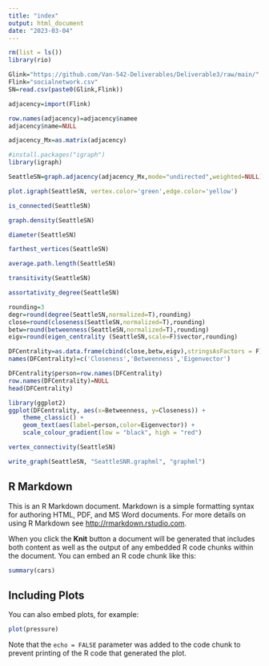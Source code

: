 ```yaml
---
title: "index"
output: html_document
date: "2023-03-04"
---
```


```r
rm(list = ls())
library(rio)

Glink="https://github.com/Van-542-Deliverables/Deliverable3/raw/main/"
Flink="socialnetwork.csv"
SN=read.csv(paste0(Glink,Flink))

adjacency=import(Flink)
```

```r
row.names(adjacency)=adjacency$namee
adjacency$name=NULL
```
```r
adjacency_Mx=as.matrix(adjacency) 
```
```r
#install.packages("igraph")
library(igraph)

SeattleSN=graph.adjacency(adjacency_Mx,mode="undirected",weighted=NULL)
```
```r
plot.igraph(SeattleSN, vertex.color='green',edge.color='yellow')
```
```r
is_connected(SeattleSN)
```
```r
graph.density(SeattleSN)
```
```r
diameter(SeattleSN)
```
```r
farthest_vertices(SeattleSN)
```
```r
average.path.length(SeattleSN)
```
```r
transitivity(SeattleSN)
```
```r
assortativity_degree(SeattleSN)
```
```r
rounding=3
degr=round(degree(SeattleSN,normalized=T),rounding)
close=round(closeness(SeattleSN,normalized=T),rounding)
betw=round(betweenness(SeattleSN,normalized=T),rounding)
eigv=round(eigen_centrality (SeattleSN,scale=F)$vector,rounding)

DFCentrality=as.data.frame(cbind(close,betw,eigv),stringsAsFactors = F)
names(DFCentrality)=c('Closeness','Betweenness','Eigenvector')
```
```r
DFCentrality$person=row.names(DFCentrality)
row.names(DFCentrality)=NULL
head(DFCentrality)
```
```r
library(ggplot2)
ggplot(DFCentrality, aes(x=Betweenness, y=Closeness)) + 
    theme_classic() +
    geom_text(aes(label=person,color=Eigenvector)) +
    scale_colour_gradient(low = "black", high = "red")
```
```r
vertex_connectivity(SeattleSN)
```
```r
write_graph(SeattleSN, "SeattleSNR.graphml", "graphml")
```

## R Markdown

This is an R Markdown document. Markdown is a simple formatting syntax for authoring HTML, PDF, and MS Word documents. For more details on using R Markdown see <http://rmarkdown.rstudio.com>.

When you click the **Knit** button a document will be generated that includes both content as well as the output of any embedded R code chunks within the document. You can embed an R code chunk like this:

```r
summary(cars)
```

## Including Plots

You can also embed plots, for example:

```r
plot(pressure)
```

Note that the `echo = FALSE` parameter was added to the code chunk to prevent printing of the R code that generated the plot.
